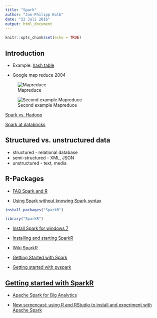 ```yaml
---
title: "Spark"
author: "Jan-Philipp Kolb"
date: "22 Juli 2016"
output: html_document
---
```


```r
knitr::opts_chunk$set(echo = TRUE)
```

## Introduction

- Example: [hash table](https://en.wikipedia.org/wiki/Hash_table)

- Google map reduce 2004

![Mapreduce](http://alumni.cs.ucr.edu/~jdou/misco/figs/mapreduce.png)

![Second example Mapreduce](http://www.tutorialspoint.com/map_reduce/images/mapreduce_work.jpg)

[Spark vs. Hadoop](http://www.computerwoche.de/a/apache-spark-versus-hadoop,3096930)


[Spark at databricks](https://databricks.com/blog/category/engineering)

## Structured vs. unstructured data

- structured - relational database
- semi-structured - XML, JSON
- unstructured - text, media

## R-Packages

- [FAQ Spark and R](http://r-addict.com/2016/04/06/FAQ-SparkR.html#q1-how-to-explain-what-is-spark-to-the-regular-r-user)

- [Using Spark without knowing Spark syntax](https://amplab-extras.github.io/SparkR-pkg/)

```r
install.packages("SparkR")
```

```r
library("SparkR")
```

- [Install Spark for windows 7](http://nishutayaltech.blogspot.de/2015/04/how-to-run-apache-spark-on-windows7-in.html)

- [Installing and starting SparkR](http://www.r-bloggers.com/installing-and-starting-sparkr-locally-on-windows-os-and-rstudio/)

- [Wiki SparkR](https://spark.apache.org/docs/latest/sparkr.html)

- [Getting Started with Spark](http://data-scientist-in-training.blogspot.de/2015/02/getting-started-with-spark-kitchen-sink_20.html)

- [Getting started with pyspark](https://www.dataquest.io/blog/pyspark-installation-guide/)

## [Getting started with SparkR](http://www.danielemaasit.com/getting-started-with-sparkr/)

- [Apache Spark for Big Analytics](https://www.r-bloggers.com/apache-spark-for-big-analytics/)

- [New screencast: using R and RStudio to install and experiment with Apache Spark](https://www.r-bloggers.com/new-screencast-using-r-and-rstudio-to-install-and-experiment-with-apache-spark/)

